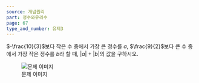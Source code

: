 ```yaml
---
source: 개념원리
part: 정수와유리수
page: 67
type_and_number: 유제3
---
```


$-\frac{10}{3}$보다 작은 수 중에서 가장 큰 정수를 $a$, $\frac{9}{2}$보다 큰 수 중에서 가장 작은 정수를 $b$라 할 때, $|a| + |b|$의 값을 구하시오.

![문제 이미지](개념원리_정수와유리수_67_유제3.png)

